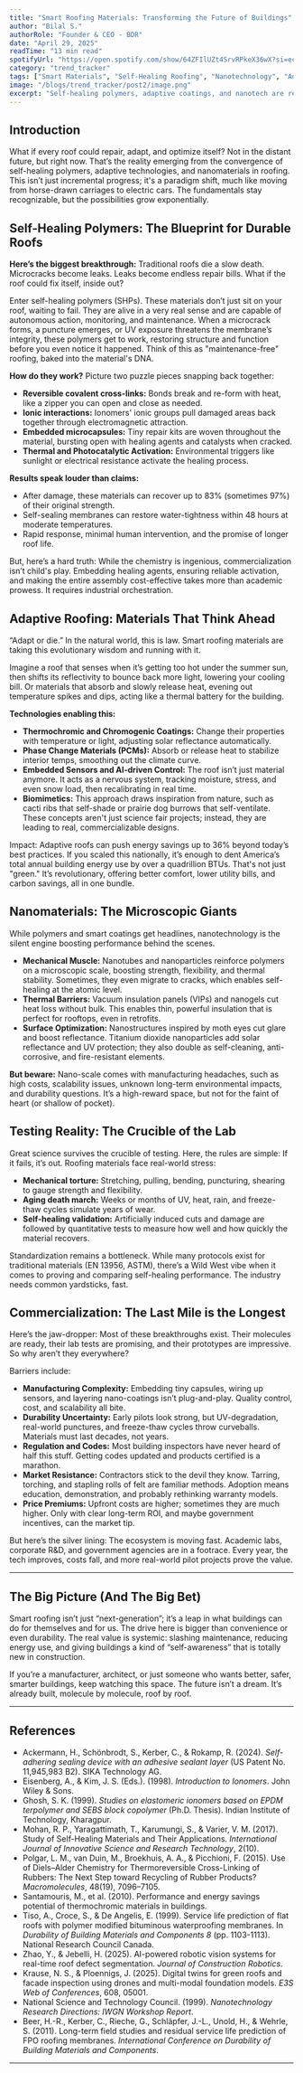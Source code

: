 ```yaml
---
title: "Smart Roofing Materials: Transforming the Future of Buildings"
author: "Bilal S."
authorRole: "Founder & CEO - BDR"
date: "April 29, 2025"
readTime: "13 min read"
spotifyUrl: "https://open.spotify.com/show/64ZFIlUZt4SrvRPkeX36wX?si=ec74a20bcca44ac5"
category: "trend_tracker"
tags: ["Smart Materials", "Self-Healing Roofing", "Nanotechnology", "Adaptive Roofing", "Building Innovation"]
image: "/blogs/trend_tracker/post2/image.png"
excerpt: "Self-healing polymers, adaptive coatings, and nanotech are revolutionizing roofing. Discover how smart materials are making buildings more resilient, efficient, and even self-aware."
---
```


## Introduction

What if every roof could repair, adapt, and optimize itself? Not in the distant future, but right now. That’s the reality emerging from the convergence of self-healing polymers, adaptive technologies, and nanomaterials in roofing. This isn’t just incremental progress; it's a paradigm shift, much like moving from horse-drawn carriages to electric cars. The fundamentals stay recognizable, but the possibilities grow exponentially.

## Self-Healing Polymers: The Blueprint for Durable Roofs

**Here’s the biggest breakthrough:** Traditional roofs die a slow death. Microcracks become leaks. Leaks become endless repair bills. What if the roof could fix itself, inside out?

Enter self-healing polymers (SHPs). These materials don’t just sit on your roof, waiting to fail. They are alive in a very real sense and are capable of autonomous action, monitoring, and maintenance. When a microcrack forms, a puncture emerges, or UV exposure threatens the membrane’s integrity, these polymers get to work, restoring structure and function before you even notice it happened. Think of this as "maintenance-free" roofing, baked into the material's DNA.

**How do they work?** Picture two puzzle pieces snapping back together:
- **Reversible covalent cross-links:** Bonds break and re-form with heat, like a zipper you can open and close as needed.
- **Ionic interactions:** Ionomers' ionic groups pull damaged areas back together through electromagnetic attraction.
- **Embedded microcapsules:** Tiny repair kits are woven throughout the material, bursting open with healing agents and catalysts when cracked.
- **Thermal and Photocatalytic Activation:** Environmental triggers like sunlight or electrical resistance activate the healing process.

**Results speak louder than claims:**
- After damage, these materials can recover up to 83% (sometimes 97%) of their original strength.
- Self-sealing membranes can restore water-tightness within 48 hours at moderate temperatures.
- Rapid response, minimal human intervention, and the promise of longer roof life.

But, here’s a hard truth: While the chemistry is ingenious, commercialization isn’t child's play. Embedding healing agents, ensuring reliable activation, and making the entire assembly cost-effective takes more than academic prowess. It requires industrial orchestration.

## Adaptive Roofing: Materials That Think Ahead

“Adapt or die.” In the natural world, this is law. Smart roofing materials are taking this evolutionary wisdom and running with it.

Imagine a roof that senses when it’s getting too hot under the summer sun, then shifts its reflectivity to bounce back more light, lowering your cooling bill. Or materials that absorb and slowly release heat, evening out temperature spikes and dips, acting like a thermal battery for the building.

**Technologies enabling this:**
- **Thermochromic and Chromogenic Coatings:** Change their properties with temperature or light, adjusting solar reflectance automatically.
- **Phase Change Materials (PCMs):** Absorb or release heat to stabilize interior temps, smoothing out the climate curve.
- **Embedded Sensors and AI-driven Control:** The roof isn’t just material anymore. It acts as a nervous system, tracking moisture, stress, and even snow load, then recalibrating in real time.
- **Biomimetics:** This approach draws inspiration from nature, such as cacti ribs that self-shade or prairie dog burrows that self-ventilate. These concepts aren't just science fair projects; instead, they are leading to real, commercializable designs.

Impact: Adaptive roofs can push energy savings up to 36% beyond today’s best practices. If you scaled this nationally, it’s enough to dent America’s total annual building energy use by over a quadrillion BTUs. That's not just "green." It’s revolutionary, offering better comfort, lower utility bills, and carbon savings, all in one bundle.

## Nanomaterials: The Microscopic Giants

While polymers and smart coatings get headlines, nanotechnology is the silent engine boosting performance behind the scenes.

- **Mechanical Muscle:** Nanotubes and nanoparticles reinforce polymers on a microscopic scale, boosting strength, flexibility, and thermal stability. Sometimes, they even migrate to cracks, which enables self-healing at the atomic level.
- **Thermal Barriers:** Vacuum insulation panels (VIPs) and nanogels cut heat loss without bulk. This enables thin, powerful insulation that is perfect for rooftops, even in retrofits.
- **Surface Optimization:** Nanostructures inspired by moth eyes cut glare and boost reflectance. Titanium dioxide nanoparticles add solar reflectance and UV protection; they also double as self-cleaning, anti-corrosive, and fire-resistant elements.

**But beware:** Nano-scale comes with manufacturing headaches, such as high costs, scalability issues, unknown long-term environmental impacts, and durability questions. It’s a high-reward space, but not for the faint of heart (or shallow of pocket).

## Testing Reality: The Crucible of the Lab

Great science survives the crucible of testing. Here, the rules are simple: If it fails, it’s out. Roofing materials face real-world stress:

- **Mechanical torture:** Stretching, pulling, bending, puncturing, shearing to gauge strength and flexibility.
- **Aging death march:** Weeks or months of UV, heat, rain, and freeze-thaw cycles simulate years of wear.
- **Self-healing validation:** Artificially induced cuts and damage are followed by quantitative tests to measure how well and how quickly the material recovers.

Standardization remains a bottleneck. While many protocols exist for traditional materials (EN 13956, ASTM), there’s a Wild West vibe when it comes to proving and comparing self-healing performance. The industry needs common yardsticks, fast.

## Commercialization: The Last Mile is the Longest

Here’s the jaw-dropper: Most of these breakthroughs exist. Their molecules are ready, their lab tests are promising, and their prototypes are impressive. So why aren’t they everywhere?

Barriers include:  
- **Manufacturing Complexity:** Embedding tiny capsules, wiring up sensors, and layering nano-coatings isn’t plug-and-play. Quality control, cost, and scalability all bite.  
- **Durability Uncertainty:** Early pilots look strong, but UV-degradation, real-world punctures, and freeze-thaw cycles throw curveballs. Materials must last decades, not years.  
- **Regulation and Codes:** Most building inspectors have never heard of half this stuff. Getting codes updated and products certified is a marathon.  
- **Market Resistance:** Contractors stick to the devil they know. Tarring, torching, and stapling rolls of felt are familiar methods. Adoption means education, demonstration, and probably rethinking warranty models.  
- **Price Premiums:** Upfront costs are higher; sometimes they are much higher. Only with clear long-term ROI, and maybe government incentives, can the market tip.

But here’s the silver lining: The ecosystem is moving fast. Academic labs, corporate R&D, and government agencies are in a footrace. Every year, the tech improves, costs fall, and more real-world pilot projects prove the value.

---

## The Big Picture (And The Big Bet)

Smart roofing isn’t just “next-generation”; it’s a leap in what buildings can do for themselves and for us. The drive here is bigger than convenience or even durability. The real value is systemic: slashing maintenance, reducing energy use, and giving buildings a kind of “self-awareness” that is totally new in construction.

If you’re a manufacturer, architect, or just someone who wants better, safer, smarter buildings, keep watching this space. The future isn’t a dream. It’s already built, molecule by molecule, roof by roof.

---



## References

- Ackermann, H., Schönbrodt, S., Kerber, C., & Rokamp, R. (2024). *Self-adhering sealing device with an adhesive sealant layer* (US Patent No. 11,945,983 B2). SIKA Technology AG.
- Eisenberg, A., & Kim, J. S. (Eds.). (1998). *Introduction to Ionomers*. John Wiley & Sons.
- Ghosh, S. K. (1999). *Studies on elastomeric ionomers based on EPDM terpolymer and SEBS block copolymer* (Ph.D. Thesis). Indian Institute of Technology, Kharagpur.
- Mohan, R. P., Yaragattimath, T., Karumungi, S., & Varier, V. M. (2017). Study of Self-Healing Materials and Their Applications. *International Journal of Innovative Science and Research Technology*, 2(10).
- Polgar, L. M., van Duin, M., Broekhuis, A. A., & Picchioni, F. (2015). Use of Diels–Alder Chemistry for Thermoreversible Cross-Linking of Rubbers: The Next Step toward Recycling of Rubber Products? *Macromolecules*, 48(19), 7096–7105.
- Santamouris, M., et al. (2010). Performance and energy savings potential of thermochromic materials in buildings.
- Tiso, A., Croce, S., & De Angelis, E. (1999). Service life prediction of flat roofs with polymer modified bituminous waterproofing membranes. In *Durability of Building Materials and Components 8* (pp. 1103-1113). National Research Council Canada.
- Zhao, Y., & Jebelli, H. (2025). AI-powered robotic vision systems for real-time roof defect segmentation. *Journal of Construction Robotics*.
- Krause, N. S., & Ploennigs, J. (2025). Digital twins for green roofs and facade inspection using drones and multi-modal foundation models. *E3S Web of Conferences*, 608, 05001.
- National Science and Technology Council. (1999). *Nanotechnology Research Directions: IWGN Workshop Report*.
- Beer, H.-R., Kerber, C., Rieche, G., Schläpfer, J.-L., Unold, H., & Wehrle, S. (2011). Long-term field studies and residual service life prediction of FPO roofing membranes. *International Conference on Durability of Building Materials and Components*.

---